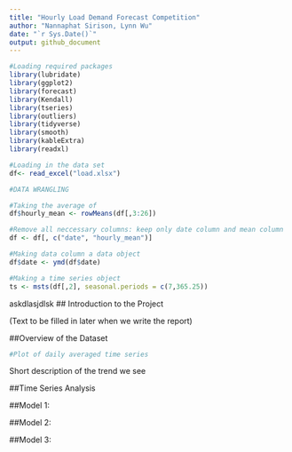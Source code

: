 ```yaml
---
title: "Hourly Load Demand Forecast Competition"
author: "Nannaphat Sirison, Lynn Wu"
date: "`r Sys.Date()`"
output: github_document
---
```



```r
#Loading required packages
library(lubridate)
library(ggplot2)
library(forecast)  
library(Kendall)
library(tseries)
library(outliers)
library(tidyverse)
library(smooth)
library(kableExtra)
library(readxl)
```

```r
#Loading in the data set 
df<- read_excel("load.xlsx") 
```

```r
#DATA WRANGLING 

#Taking the average of 
df$hourly_mean <- rowMeans(df[,3:26])

#Remove all neccessary columns: keep only date column and mean column
df <- df[, c("date", "hourly_mean")]

#Making data column a data object 
df$date <- ymd(df$date)
```

```r
#Making a time series object 
ts <- msts(df[,2], seasonal.periods = c(7,365.25))
```

askdlasjdlsk 
## Introduction to the Project 

(Text to be filled in later when we write the report)

##Overview of the Dataset

```r
#Plot of daily averaged time series 

```

Short description of the trend we see 

##Time Series Analysis 



##Model 1: 



##Model 2:



##Model 3: 
